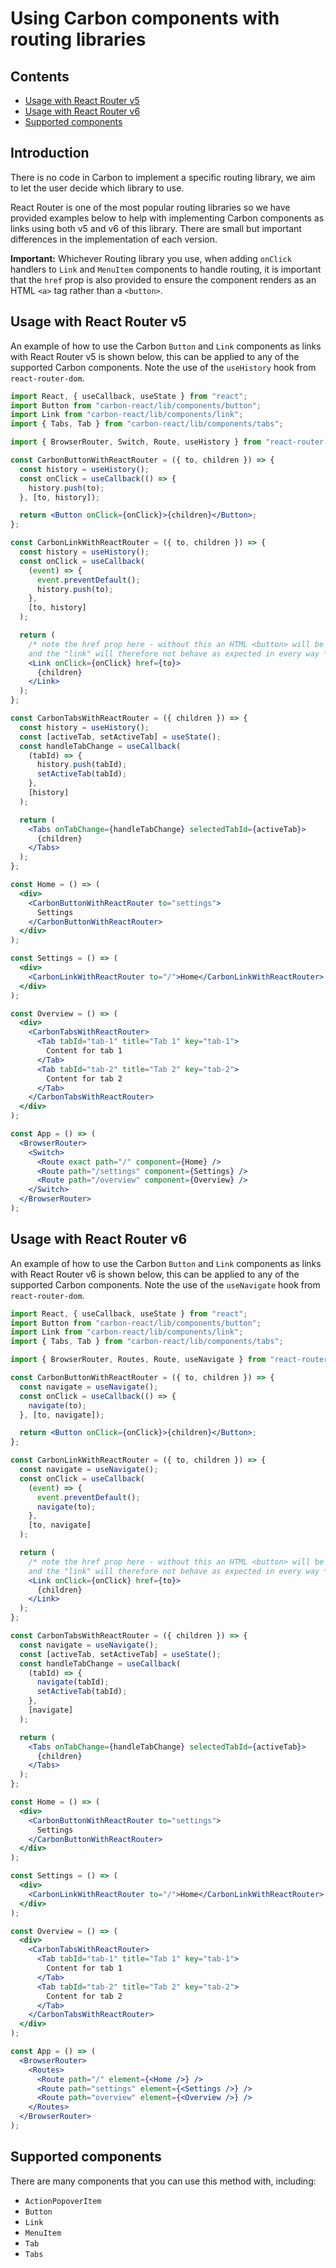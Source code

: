 
<Meta title="Documentation/Usage with routing" />

# Using Carbon components with routing libraries

## Contents

- [Usage with React Router v5](#usage-with-react-router-v5)
- [Usage with React Router v6](#usage-with-react-router-v6)
- [Supported components](#supported-components)

## Introduction

There is no code in Carbon to implement a specific routing library, we aim to let the user decide which library to use.

React Router is one of the most popular routing libraries so we have provided examples below to help with implementing Carbon components as links using both v5 and v6 of this library. There are small but important differences in the implementation of each version.

**Important:** Whichever Routing library you use, when adding `onClick` handlers to `Link` and `MenuItem` components to handle routing, it is important that the `href` prop is also
provided to ensure the component renders as an HTML `<a>` tag rather than a `<button>`. 

## Usage with React Router v5

An example of how to use the Carbon `Button` and `Link` components as links with React Router v5 is shown below, this can be applied to any of the supported Carbon components.
Note the use of the `useHistory` hook from `react-router-dom`.

```jsx
import React, { useCallback, useState } from "react";
import Button from "carbon-react/lib/components/button";
import Link from "carbon-react/lib/components/link";
import { Tabs, Tab } from "carbon-react/lib/components/tabs";

import { BrowserRouter, Switch, Route, useHistory } from "react-router-dom";

const CarbonButtonWithReactRouter = ({ to, children }) => {
  const history = useHistory();
  const onClick = useCallback(() => {
    history.push(to);
  }, [to, history]);

  return <Button onClick={onClick}>{children}</Button>;
};

const CarbonLinkWithReactRouter = ({ to, children }) => {
  const history = useHistory();
  const onClick = useCallback(
    (event) => {
      event.preventDefault();
      history.push(to);
    },
    [to, history]
  );

  return (
    /* note the href prop here - without this an HTML <button> will be rendered
    and the "link" will therefore not behave as expected in every way */
    <Link onClick={onClick} href={to}>
      {children}
    </Link>
  );
};

const CarbonTabsWithReactRouter = ({ children }) => {
  const history = useHistory();
  const [activeTab, setActiveTab] = useState();
  const handleTabChange = useCallback(
    (tabId) => {
      history.push(tabId);
      setActiveTab(tabId);
    },
    [history]
  );

  return (
    <Tabs onTabChange={handleTabChange} selectedTabId={activeTab}>
      {children}
    </Tabs>
  );
};

const Home = () => (
  <div>
    <CarbonButtonWithReactRouter to="settings">
      Settings
    </CarbonButtonWithReactRouter>
  </div>
);

const Settings = () => (
  <div>
    <CarbonLinkWithReactRouter to="/">Home</CarbonLinkWithReactRouter>
  </div>
);

const Overview = () => (
  <div>
    <CarbonTabsWithReactRouter>
      <Tab tabId="tab-1" title="Tab 1" key="tab-1">
        Content for tab 1
      </Tab>
      <Tab tabId="tab-2" title="Tab 2" key="tab-2">
        Content for tab 2
      </Tab>
    </CarbonTabsWithReactRouter>
  </div>
);

const App = () => (
  <BrowserRouter>
    <Switch>
      <Route exact path="/" component={Home} />
      <Route path="/settings" component={Settings} />
      <Route path="/overview" component={Overview} />
    </Switch>
  </BrowserRouter>
);
```

## Usage with React Router v6

An example of how to use the Carbon `Button` and `Link` components as links with React Router v6 is shown below, this can be applied to any of the supported Carbon components.
Note the use of the `useNavigate` hook from `react-router-dom`.

```jsx
import React, { useCallback, useState } from "react";
import Button from "carbon-react/lib/components/button";
import Link from "carbon-react/lib/components/link";
import { Tabs, Tab } from "carbon-react/lib/components/tabs";

import { BrowserRouter, Routes, Route, useNavigate } from "react-router-dom";

const CarbonButtonWithReactRouter = ({ to, children }) => {
  const navigate = useNavigate();
  const onClick = useCallback(() => {
    navigate(to);
  }, [to, navigate]);

  return <Button onClick={onClick}>{children}</Button>;
};

const CarbonLinkWithReactRouter = ({ to, children }) => {
  const navigate = useNavigate();
  const onClick = useCallback(
    (event) => {
      event.preventDefault();
      navigate(to);
    },
    [to, navigate]
  );

  return (
    /* note the href prop here - without this an HTML <button> will be rendered
    and the "link" will therefore not behave as expected in every way */
    <Link onClick={onClick} href={to}>
      {children}
    </Link>
  );
};

const CarbonTabsWithReactRouter = ({ children }) => {
  const navigate = useNavigate();
  const [activeTab, setActiveTab] = useState();
  const handleTabChange = useCallback(
    (tabId) => {
      navigate(tabId);
      setActiveTab(tabId);
    },
    [navigate]
  );

  return (
    <Tabs onTabChange={handleTabChange} selectedTabId={activeTab}>
      {children}
    </Tabs>
  );
};

const Home = () => (
  <div>
    <CarbonButtonWithReactRouter to="settings">
      Settings
    </CarbonButtonWithReactRouter>
  </div>
);

const Settings = () => (
  <div>
    <CarbonLinkWithReactRouter to="/">Home</CarbonLinkWithReactRouter>
  </div>
);

const Overview = () => (
  <div>
    <CarbonTabsWithReactRouter>
      <Tab tabId="tab-1" title="Tab 1" key="tab-1">
        Content for tab 1
      </Tab>
      <Tab tabId="tab-2" title="Tab 2" key="tab-2">
        Content for tab 2
      </Tab>
    </CarbonTabsWithReactRouter>
  </div>
);

const App = () => (
  <BrowserRouter>
    <Routes>
      <Route path="/" element={<Home />} />
      <Route path="settings" element={<Settings />} />
      <Route path="overview" element={<Overview />} />
    </Routes>
  </BrowserRouter>
);
```

## Supported components

There are many components that you can use this method with, including:

- `ActionPopoverItem`
- `Button`
- `Link`
- `MenuItem`
- `Tab`
- `Tabs`
